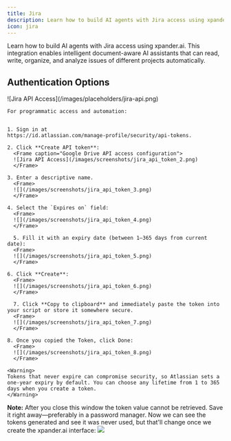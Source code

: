 ```yaml
---
title: Jira
description: Learn how to build AI agents with Jira access using xpander.ai.
icon: jira
---
```


Learn how to build AI agents with Jira access using xpander.ai. This integration enables intelligent document-aware AI assistants that can read, write, organize, and analyze issues of different projects automatically.

## Authentication Options

<Tabs>
  <Tab title="OAuth">
  </Tab>
  <Tab title="API Access">
    <Frame caption="Jira API access configuration">
      ![Jira API Access](/images/placeholders/jira-api.png)
    </Frame>

    For programmatic access and automation:


    1. Sign in at
    https://id.atlassian.com/manage-profile/security/api-tokens.

    2. Click **Create API token**:
      <Frame caption="Google Drive API access configuration">
      ![Jira API Access](/images/screenshots/jira_api_token_2.png)
      </Frame>

    3. Enter a descriptive name.
      <Frame> 
      ![](/images/screenshots/jira_api_token_3.png)
      </Frame>

    4. Select the `Expires on` field:
      <Frame>
      ![](/images/screenshots/jira_api_token_4.png)
      </Frame>

	  5. Fill it with an expiry date (between 1–365 days from current date):
      <Frame>
      ![](/images/screenshots/jira_api_token_5.png)
      </Frame>

    6. Click **Create**:
      <Frame>
      ![](/images/screenshots/jira_api_token_6.png)
      </Frame>

	  7. Click **Copy to clipboard** and immediately paste the token into your script or store it somewhere secure.
      <Frame>
      ![](/images/screenshots/jira_api_token_7.png)
      </Frame>

    8. Once you copied the Token, click Done:
      <Frame>
      ![](/images/screenshots/jira_api_token_8.png)
      </Frame>

    <Warning>
    Tokens that never expire can compromise security, so Atlassian sets a one‑year expiry by default. You can choose any lifetime from 1 to 365 days when you create a token.
    </Warning>

  **Note:** After you close this window the token value cannot be retrieved. Save it right away—preferably in a password manager.
  Now we can see the tokens generated and see it was never used, but that'll change once we create the xpander.ai interface:
    <Frame>
    ![](/images/screenshots/jira_api_token_9.png)
    </Frame>  

  </Tab>
</Tabs>
